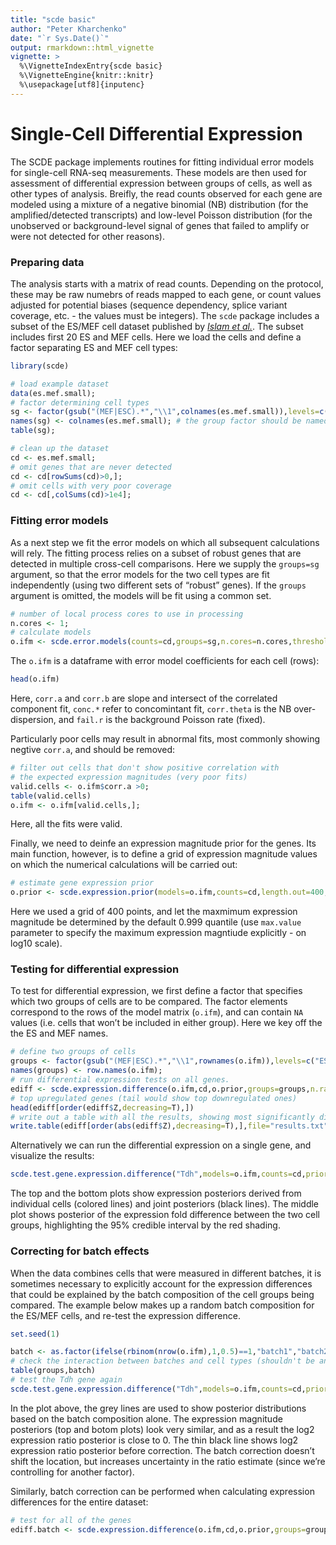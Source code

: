 ```yaml
---
title: "scde basic"
author: "Peter Kharchenko"
date: "`r Sys.Date()`"
output: rmarkdown::html_vignette
vignette: >
  %\VignetteIndexEntry{scde basic}
  %\VignetteEngine{knitr::knitr}
  %\usepackage[utf8]{inputenc}
---
```


# Single-Cell Differential Expression

The SCDE package implements routines for fitting individual error models for single-cell RNA-seq measurements. These models are then used for assessment of differential expression between groups of cells, as well as other types of analysis. Breifly, the read counts observed for each gene are modeled using a mixture of a negative binomial (NB) distribution (for the amplified/detected transcripts) and low-level Poisson distribution (for the unobserved or background-level signal of genes that failed to amplify or were not detected for other reasons). 

### Preparing data

The analysis starts with a matrix of read counts. Depending on the protocol, these may be raw numebrs of reads mapped to each gene, or count values adjusted for potential biases (sequence dependency, splice variant coverage, etc. - the values must be integers). The `scde` package includes a subset of the ES/MEF cell dataset published by [_Islam et al._](http://www.ncbi.nlm.nih.gov/pubmed/?term=24363023). The subset includes first 20 ES and MEF cells. Here we load the cells and define a factor separating ES and MEF cell types:
```r
library(scde)
```

```r
# load example dataset
data(es.mef.small);
# factor determining cell types
sg <- factor(gsub("(MEF|ESC).*","\\1",colnames(es.mef.small)),levels=c("ESC","MEF"));
names(sg) <- colnames(es.mef.small); # the group factor should be named accordingly
table(sg);

# clean up the dataset
cd <- es.mef.small;
# omit genes that are never detected
cd <- cd[rowSums(cd)>0,];
# omit cells with very poor coverage
cd <- cd[,colSums(cd)>1e4]; 
```
### Fitting error models

As a next step we fit the error models on which all subsequent calculations will rely. The fitting process relies on a subset of robust genes that are detected in multiple cross-cell comparisons. Here we supply the `groups=sg` argument, so that the error models for the two cell types are fit independently (using two different sets of "robust" genes). If the `groups` argument is omitted, the models will be fit using a common set.
```r
# number of local process cores to use in processing
n.cores <- 1;
# calculate models
o.ifm <- scde.error.models(counts=cd,groups=sg,n.cores=n.cores,threshold.segmentation=T,save.crossfit.plots=F,save.model.plots=F,verbose=1);
```

The `o.ifm` is a dataframe with error model coefficients for each cell (rows):
```r
head(o.ifm)
```

Here, `corr.a` and `corr.b` are slope and intersect of the correlated component fit, `conc.*` refer to concomintant fit, `corr.theta` is the NB over-dispersion, and `fail.r` is the background Poisson rate (fixed).

Particularly poor cells may result in abnormal fits, most commonly showing negtive `corr.a`, and should be removed:
```r
# filter out cells that don't show positive correlation with
# the expected expression magnitudes (very poor fits)
valid.cells <- o.ifm$corr.a >0;
table(valid.cells)
o.ifm <- o.ifm[valid.cells,];
```
Here, all the fits were valid.

Finally, we need to deinfe an expression magnitude prior for the genes. Its main function, however, is to define a grid of expression magnitude values on which the numerical calculations will be carried out:
```r
# estimate gene expression prior
o.prior <- scde.expression.prior(models=o.ifm,counts=cd,length.out=400,show.plot=F)
```
Here we used a grid of 400 points, and let the maxmimum expression magnitude be determined by the default 0.999 quantile (use `max.value` parameter to specify the maximum expression magntiude explicitly - on log10 scale).

### Testing for differential expression

To test for differential expression, we first define a factor that specifies which two groups of cells are to be compared. The factor elements correspond to the rows of the model matrix (`o.ifm`), and can contain `NA` values (i.e. cells that won't be included in either group). Here we key off the the ES and MEF names.
```r
# define two groups of cells
groups <- factor(gsub("(MEF|ESC).*","\\1",rownames(o.ifm)),levels=c("ESC","MEF")); 
names(groups) <- row.names(o.ifm);
# run differential expression tests on all genes.
ediff <- scde.expression.difference(o.ifm,cd,o.prior,groups=groups,n.randomizations=100,n.cores=n.cores,verbose=1)
# top upregulated genes (tail would show top downregulated ones)
head(ediff[order(ediff$Z,decreasing=T),])
# write out a table with all the results, showing most significantly different genes (in both directions) on top
write.table(ediff[order(abs(ediff$Z),decreasing=T),],file="results.txt",row.names=T,col.names=T,sep="\t",quote=F)
```
Alternatively we can run the differential expression on a single gene, and visualize the results:
```r
scde.test.gene.expression.difference("Tdh",models=o.ifm,counts=cd,prior=o.prior)
```
The top and the bottom plots show expression posteriors derived from individual cells (colored lines) and joint posteriors (black lines). The middle plot shows posterior of the expression fold difference between the two cell groups, highlighting the 95% credible interval by the red shading.

### Correcting for batch effects

When the data combines cells that were measured in different batches, it is sometimes necessary to explicitly account for the expression differences that could be explained by the batch composition of the cell groups being compared. 
The example below makes up a random batch composition for the ES/MEF cells, and re-test the expression difference.
```r
set.seed(1)
```
```r
batch <- as.factor(ifelse(rbinom(nrow(o.ifm),1,0.5)==1,"batch1","batch2"))
# check the interaction between batches and cell types (shouldn't be any)
table(groups,batch)
# test the Tdh gene again
scde.test.gene.expression.difference("Tdh",models=o.ifm,counts=cd,prior=o.prior,batch=batch)
```
In the plot above, the grey lines are used to show posterior distributions based on the batch composition alone. The expression magnitude posteriors (top and botom plots) look very similar, and as a result the log2 expression ratio posterior is close to 0. The thin black line shows log2 expression ratio posterior before correction. The batch correction doesn't shift the location, but increases uncertainty in the ratio estimate (since we're controlling for another factor).

Similarly, batch correction can be performed when calculating expression differences for the entire dataset:
```r
# test for all of the genes
ediff.batch <- scde.expression.difference(o.ifm,cd,o.prior,groups=groups,batch=batch,n.randomizations=100,n.cores=n.cores,return.posteriors=T,verbose=1)
```
